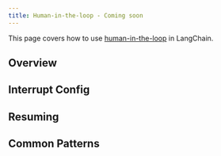 ```yaml
---
title: Human-in-the-loop - Coming soon
---
```



<AlphaCallout />

This page covers how to use [human-in-the-loop](/oss/python/langgraph/add-human-in-the-loop) in LangChain.

## Overview

## Interrupt Config

## Resuming

## Common Patterns
